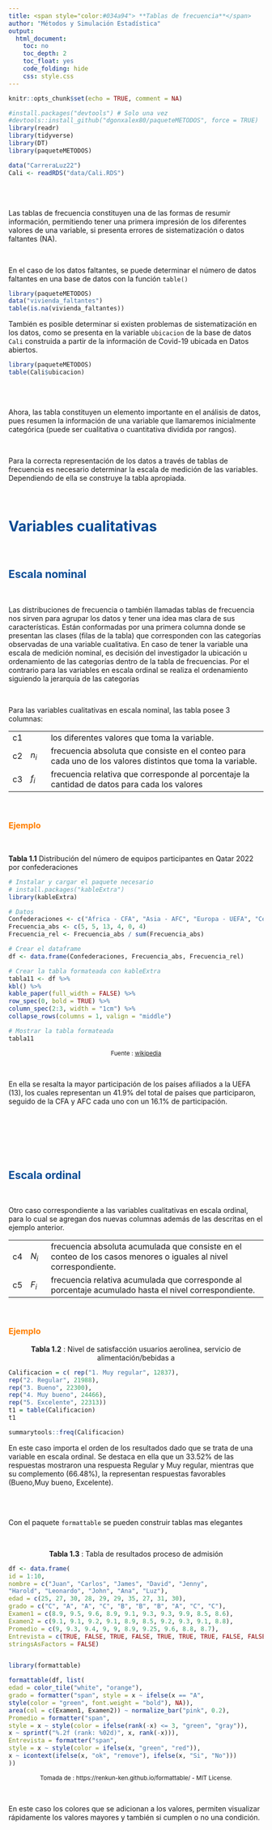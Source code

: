```yaml
---
title: <span style="color:#034a94"> **Tablas de frecuencia**</span>
author: "Métodos y Simulación Estadística"
output:
  html_document:
    toc: no
    toc_depth: 2
    toc_float: yes
    code_folding: hide
    css: style.css
---
```


```r
knitr::opts_chunk$set(echo = TRUE, comment = NA)

#install.packages("devtools") # Solo una vez
#devtools::install_github("dgonxalex80/paqueteMETODOS", force = TRUE)
library(readr)
library(tidyverse)
library(DT)
library(paqueteMETODOS)

data("CarreraLuz22")
Cali <- readRDS("data/Cali.RDS")
```

<br/><br/>

Las tablas de frecuencia constituyen una de las formas de resumir información, permitiendo tener una primera impresión de los diferentes valores de una variable,  si presenta errores de sistematización o datos faltantes (NA).

</br>

En el caso de los datos faltantes, se puede determinar el número de datos faltantes en una base de datos con la función `table()`

```r
library(paqueteMETODOS)
data("vivienda_faltantes")
table(is.na(vivienda_faltantes))
```

También es posible determinar si existen problemas de sistematización en los datos, como se presenta en la variable `ubicacion` de la base de datos `Cali` construida a partir de la información de Covid-19 ubicada en Datos abiertos. 


```r
library(paqueteMETODOS)
table(Cali$ubicacion)
```


</br></br>

Ahora, las tabla constituyen un elemento importante en el análisis de datos, pues resumen la información de una variable que llamaremos inicialmente categórica (puede ser cualitativa o cuantitativa dividida por rangos).

<br/>

Para la correcta representación de los datos a través de tablas de frecuencia es necesario determinar la escala de medición de las variables. Dependiendo de ella se construye la tabla apropiada.

</br>

# <span style="color:#034a94">**Variables cualitativas**</span>

</br>

## <span style="color:#034a94">**Escala nominal**</span>

</br>

Las distribuciones de frecuencia o también llamadas tablas de frecuencia nos sirven para agrupar los datos y tener una idea mas clara de sus características. Están conformadas por una primera columna donde se presentan  las clases (filas de la tabla) que corresponden con las categorías observadas de una variable cualitativa. En caso de tener la variable una escala de medición nominal, es decisión del investigador la ubicación u ordenamiento de las categorías dentro de la tabla de frecuencias. Por el contrario para las variables en escala ordinal se realiza el ordenamiento siguiendo la jerarquía de las categorías 


</br>


Para las variables cualitativas en escala nominal, las tabla posee 3 columnas:

<div class="content-box-blue">

|      |           |                                                                                                           |
|:-----|:----------|:----------------------------------------------------------------------------------------------------------|
|c1    |           | los diferentes valores que toma la variable.                                                              |
|c2    | $n_{i}$   | frecuencia absoluta que consiste en el conteo para cada uno de los valores distintos que toma la variable.|
|c3    | $f_{i}$   | frecuencia relativa que corresponde al porcentaje la cantidad de datos para cada los valores              |

</div>

</br>

### <span style="color:#FF7F00">**Ejemplo**</span>

</br>

**Tabla 1.1** Distribución del número de equipos participantes en Qatar 2022 por confederaciones


```r
# Instalar y cargar el paquete necesario
# install.packages("kableExtra")
library(kableExtra)

# Datos
Confederaciones <- c("Africa - CFA", "Asia - AFC", "Europa - UEFA", "Centro, Norte América - CONCACAF", "Oceanía - OFC", "Suramérica - COMEBOL")
Frecuencia_abs <- c(5, 5, 13, 4, 0, 4)
Frecuencia_rel <- Frecuencia_abs / sum(Frecuencia_abs)

# Crear el dataframe
df <- data.frame(Confederaciones, Frecuencia_abs, Frecuencia_rel)

# Crear la tabla formateada con kableExtra
tabla11 <- df %>%
kbl() %>%
kable_paper(full_width = FALSE) %>%
row_spec(0, bold = TRUE) %>%
column_spec(2:3, width = "1cm") %>%
collapse_rows(columns = 1, valign = "middle")

# Mostrar la tabla formateada
tabla11

```
<center>
<sub>
Fuente : [wikipedia](https://es.wikipedia.org/wiki/Clasificaci%C3%B3n_para_la_Copa_Mundial_de_F%C3%BAtbol_de_2022)
</sub>
</center>

<br/>

En ella se resalta la mayor participación de los países afiliados a la UEFA (13), los cuales representan un 41.9% del total de países que participaron, seguido de la CFA y AFC cada uno con un 16.1% de participación.



</br></br>


</br></br>

## <span style="color:#034a94">**Escala ordinal**</span>

</br>

Otro caso correspondiente a las variables cualitativas en escala ordinal, para lo cual  se agregan dos nuevas columnas además de las descritas en el ejemplo anterior.

<div class="content-box-blue">

|      |          |                                                                                                          |
|:-----|:---------|:-------------------------------------------------------------------------------------------------------|
|c4    | $N_{i}$  | frecuencia absoluta acumulada que consiste en el conteo de los casos menores o iguales al nivel correspondiente.|
|c5    | $F_{i}$  | frecuencia relativa acumulada que corresponde al porcentaje acumulado hasta el nivel correspondiente.|

</div>

</br>

### <span style="color:#FF7F00">**Ejemplo**</span>

<center>
**Tabla 1.2** : Nivel de satisfacción usuarios aerolinea, servicio de alimentación/bebidas a 
</center>

```r
Calificacion = c( rep("1. Muy regular", 12837), 
rep("2. Regular", 21988),
rep("3. Bueno", 22300),
rep("4. Muy bueno", 24466), 
rep("5. Excelente", 22313))
t1 = table(Calificacion)
t1

summarytools::freq(Calificacion)
```

En este caso importa el orden de los resultados dado que se trata de una variable en escala ordinal. Se destaca en ella que un 33.52% de las respuestas mostraron una respuesta Regular y Muy regular, mientras que su complemento (66.48%), la representan respuestas favorables (Bueno,Muy bueno, Excelente).



<br/><br/>

Con el paquete `formattable` se pueden construir tablas mas elegantes 

<br/>

<center>
**Tabla 1.3** : Tabla de resultados proceso de admisión 
</center>

```r

df <- data.frame(
id = 1:10,
nombre = c("Juan", "Carlos", "James", "David", "Jenny",
"Harold", "Leonardo", "John", "Ana", "Luz"),
edad = c(25, 27, 30, 28, 29, 29, 35, 27, 31, 30),
grado = c("C", "A", "A", "C", "B", "B", "B", "A", "C", "C"),
Examen1 = c(8.9, 9.5, 9.6, 8.9, 9.1, 9.3, 9.3, 9.9, 8.5, 8.6),
Examen2 = c(9.1, 9.1, 9.2, 9.1, 8.9, 8.5, 9.2, 9.3, 9.1, 8.8),
Promedio = c(9, 9.3, 9.4, 9, 9, 8.9, 9.25, 9.6, 8.8, 8.7),
Entrevista = c(TRUE, FALSE, TRUE, FALSE, TRUE, TRUE, TRUE, FALSE, FALSE, FALSE),
stringsAsFactors = FALSE)


library(formattable)

formattable(df, list(
edad = color_tile("white", "orange"),
grado = formatter("span", style = x ~ ifelse(x == "A",
style(color = "green", font.weight = "bold"), NA)),
area(col = c(Examen1, Examen2)) ~ normalize_bar("pink", 0.2),
Promedio = formatter("span",
style = x ~ style(color = ifelse(rank(-x) <= 3, "green", "gray")),
x ~ sprintf("%.2f (rank: %02d)", x, rank(-x))),
Entrevista = formatter("span",
style = x ~ style(color = ifelse(x, "green", "red")),
x ~ icontext(ifelse(x, "ok", "remove"), ifelse(x, "Si", "No")))
))

```


<center>
<sub>
Tomada de : https://renkun-ken.github.io/formattable/ - MIT License.
</sub>
</center>

<br/>

En este caso los colores que se adicionan a los valores, permiten visualizar rápidamente los valores mayores y también si cumplen o no una condición.



<br/><br/>


